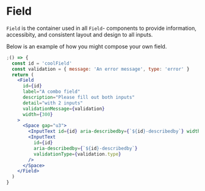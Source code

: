
<Meta component={Field} title="Docs/Components/Fields/Field" />

# Field

`Field` is the container used in all `Field`- components to provide information,
accessibity, and consistent layout and design to all inputs.

Below is an example of how you might compose your own field.

```jsx
;() => {
  const id = 'coolField'
  const validation = { message: 'An error message', type: 'error' }
  return (
    <Field
      id={id}
      label="A combo field"
      description="Please fill out both inputs"
      detail="with 2 inputs"
      validationMessage={validation}
      width={300}
    >
      <Space gap="u3">
        <InputText id={id} aria-describedby={`${id}-describedby`} width={100} />
        <InputText
          id={id}
          aria-describedby={`${id}-describedby`}
          validationType={validation.type}
        />
      </Space>
    </Field>
  )
}
```
